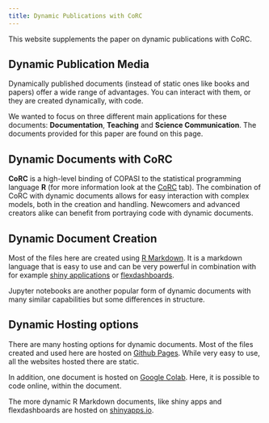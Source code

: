 ```yaml
---
title: Dynamic Publications with CoRC
---
```


This website supplements the paper on dynamic publications with CoRC.
<!-- You can read the paper [here](TODO) but the documents on this page work also without the context given there. -->

## Dynamic Publication Media

Dynamically published documents (instead of static ones like books and papers) offer a wide range of advantages.
You can interact with them, or they are created dynamically, with code.

We wanted to focus on three different main applications for these documents: **Documentation**, **Teaching** and **Science Communication**.
The documents provided for this paper are found on this page.

## Dynamic Documents with CoRC

**CoRC** is a high-level binding of COPASI to the statistical programming language **R** (for more information look at the [CoRC](https://jpahle.github.io/DynamiCoRC/corc.html) tab).
The combination of CoRC with dynamic documents allows for easy interaction with complex models, both in the creation and handling.
Newcomers and advanced creators alike can benefit from portraying  code with dynamic documents.

## Dynamic Document Creation

Most of the files here are created using [R Markdown](https://rmarkdown.rstudio.com/).
It is a markdown language that is easy to use and can be very powerful in combination with for example [shiny applications](https://shiny.rstudio.com/) or [flexdashboards](https://rmarkdown.rstudio.com/flexdashboard/).

Jupyter notebooks are another popular form of dynamic documents with many similar capabilities but some differences in structure.

## Dynamic Hosting options

There are many hosting options for dynamic documents.
Most of the files created and used here are hosted on [Github Pages](https://pages.github.com/).
While very easy to use, all the websites hosted there are static.

In addition, one document is hosted on [Google Colab](https://colab.research.google.com).
Here, it is possible to code online, within the document.

The more dynamic R Markdown documents, like shiny apps and flexdashboards are hosted on [shinyapps.io](https://www.shinyapps.io/).

